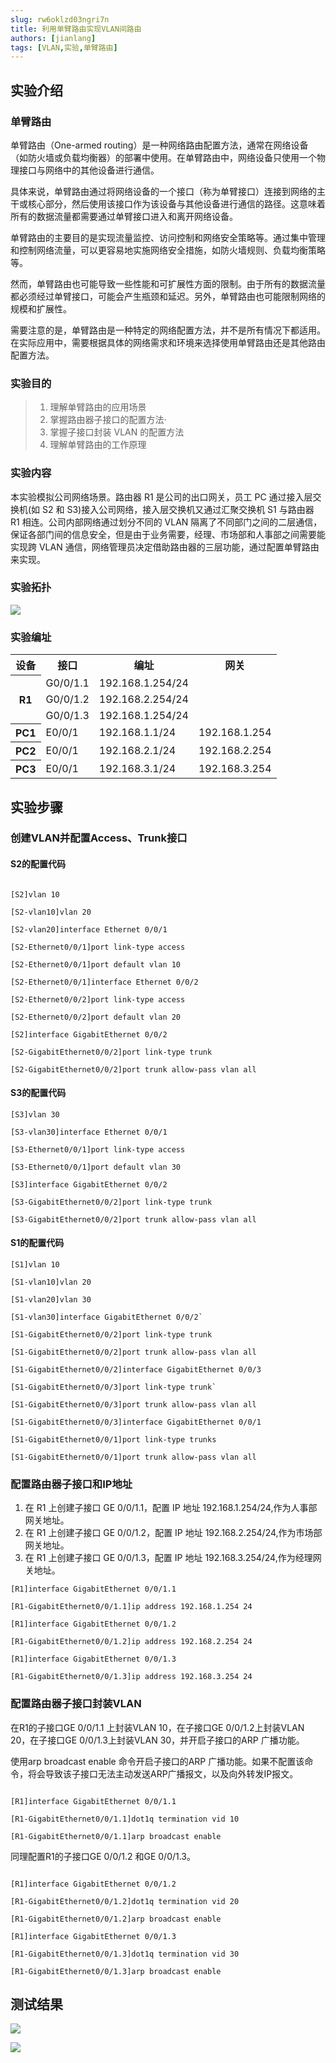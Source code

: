```yaml
---
slug: rw6oklzd03ngri7n
title: 利用单臂路由实现VLAN间路由
authors: [jianlang]
tags: [VLAN,实验,单臂路由]
---
```




## 实验介绍

### 单臂路由
单臂路由（One-armed routing）是一种网络路由配置方法，通常在网络设备（如防火墙或负载均衡器）的部署中使用。在单臂路由中，网络设备只使用一个物理接口与网络中的其他设备进行通信。

<!--truncate-->

具体来说，单臂路由通过将网络设备的一个接口（称为单臂接口）连接到网络的主干或核心部分，然后使用该接口作为该设备与其他设备进行通信的路径。这意味着所有的数据流量都需要通过单臂接口进入和离开网络设备。

单臂路由的主要目的是实现流量监控、访问控制和网络安全策略等。通过集中管理和控制网络流量，可以更容易地实施网络安全措施，如防火墙规则、负载均衡策略等。

然而，单臂路由也可能导致一些性能和可扩展性方面的限制。由于所有的数据流量都必须经过单臂接口，可能会产生瓶颈和延迟。另外，单臂路由也可能限制网络的规模和扩展性。

需要注意的是，单臂路由是一种特定的网络配置方法，并不是所有情况下都适用。在实际应用中，需要根据具体的网络需求和环境来选择使用单臂路由还是其他路由配置方法。

### 实验目的

> 1. 理解单臂路由的应用场景
> 2. 掌握路由器子接口的配置方法·
> 3. 掌握子接口封装 VLAN 的配置方法
> 4. 理解单臂路由的工作原理

### 实验内容

本实验模拟公司网络场景。路由器 R1 是公司的出口网关，员工 PC 通过接入层交换机(如 S2 和 S3)接入公司网络，接入层交换机又通过汇聚交换机 S1 与路由器 R1 相连。公司内部网络通过划分不同的 VLAN 隔离了不同部门之间的二层通信，保证各部门间的信息安全，但是由于业务需要，经理、市场部和人事部之间需要能实现跨 VLAN 通信，网络管理员决定借助路由器的三层功能，通过配置单臂路由来实现。

### 实验拓扑
![](1.png)
### 实验编址

<table>
<tr>
<th>设备</th>
<th>接口</th>
<th>编址</th>
<th>网关</th>
</tr>
<tr>
<th rowspan = "4">R1</th>

</tr>
<tr>
<td>G0/0/1.1</td>
<td>192.168.1.254/24</td>
</tr>
<tr>
<td>G0/0/1.2</td>
<td>192.168.2.254/24</td>

</tr>
<tr>
<td>G0/0/1.3</td>
<td>192.168.1.254/24</td>

</tr>
<tr>
<th>PC1</th>
<td>E0/0/1</td>
<td>192.168.1.1/24</td>
<td>192.168.1.254</td>
</tr>
<tr>
<th>PC2</th>
<td>E0/0/1</td>
<td>192.168.2.1/24</td>
<td>192.168.2.254</td>
</tr>
<tr>
<th>PC3</th>
<td>E0/0/1</td>
<td>192.168.3.1/24</td>
<td>192.168.3.254</td>
</tr>
</table>



## 实验步骤

### 创建VLAN并配置Access、Trunk接口

#### S2的配置代码
```

[S2]vlan 10

[S2-vlan10]vlan 20

[S2-vlan20]interface Ethernet 0/0/1

[S2-Ethernet0/0/1]port link-type access

[S2-Ethernet0/0/1]port default vlan 10

[S2-Ethernet0/0/1]interface Ethernet 0/0/2

[S2-Ethernet0/0/2]port link-type access

[S2-Ethernet0/0/2]port default vlan 20

[S2]interface GigabitEthernet 0/0/2

[S2-GigabitEthernet0/0/2]port link-type trunk

[S2-GigabitEthernet0/0/2]port trunk allow-pass vlan all
```

#### S3的配置代码

```
[S3]vlan 30

[S3-vlan30]interface Ethernet 0/0/1

[S3-Ethernet0/0/1]port link-type access

[S3-Ethernet0/0/1]port default vlan 30

[S3]interface GigabitEthernet 0/0/2

[S3-GigabitEthernet0/0/2]port link-type trunk

[S3-GigabitEthernet0/0/2]port trunk allow-pass vlan all
```

#### S1的配置代码

```
[S1]vlan 10

[S1-vlan10]vlan 20

[S1-vlan20]vlan 30

[S1-vlan30]interface GigabitEthernet 0/0/2`

[S1-GigabitEthernet0/0/2]port link-type trunk

[S1-GigabitEthernet0/0/2]port trunk allow-pass vlan all

[S1-GigabitEthernet0/0/2]interface GigabitEthernet 0/0/3

[S1-GigabitEthernet0/0/3]port link-type trunk`

[S1-GigabitEthernet0/0/3]port trunk allow-pass vlan all

[S1-GigabitEthernet0/0/3]interface GigabitEthernet 0/0/1

[S1-GigabitEthernet0/0/1]port link-type trunks

[S1-GigabitEthernet0/0/1]port trunk allow-pass vlan all
```



### 配置路由器子接口和IP地址

1. 在 R1 上创建子接口 GE 0/0/1.1，配置 IP 地址 192.168.1.254/24,作为人事部网关地址。
2. 在 R1 上创建子接口 GE 0/0/1.2，配置 IP 地址 192.168.2.254/24,作为市场部网关地址。
3. 在 R1 上创建子接口 GE 0/0/1.3，配置 IP 地址 192.168.3.254/24,作为经理网关地址。

```
[R1]interface GigabitEthernet 0/0/1.1

[R1-GigabitEthernet0/0/1.1]ip address 192.168.1.254 24

[R1]interface GigabitEthernet 0/0/1.2

[R1-GigabitEthernet0/0/1.2]ip address 192.168.2.254 24

[R1]interface GigabitEthernet 0/0/1.3

[R1-GigabitEthernet0/0/1.3]ip address 192.168.3.254 24
```
### 配置路由器子接口封装VLAN

在R1的子接口GE 0/0/1.1 上封装VLAN 10，在子接口GE 0/0/1.2上封装VLAN 20，在子接口GE 0/0/1.3上封装VLAN 30，并开启子接口的ARP 广播功能。

使用arp broadcast enable 命令开启子接口的ARP 广播功能。如果不配置该命令，将会导致该子接口无法主动发送ARP广播报文，以及向外转发IP报文。
```

[R1]interface GigabitEthernet 0/0/1.1

[R1-GigabitEthernet0/0/1.1]dot1q termination vid 10

[R1-GigabitEthernet0/0/1.1]arp broadcast enable
```

同理配置R1的子接口GE 0/0/1.2 和GE 0/0/1.3。
```

[R1]interface GigabitEthernet 0/0/1.2

[R1-GigabitEthernet0/0/1.2]dot1q termination vid 20

[R1-GigabitEthernet0/0/1.2]arp broadcast enable

[R1]interface GigabitEthernet 0/0/1.3

[R1-GigabitEthernet0/0/1.3]dot1q termination vid 30

[R1-GigabitEthernet0/0/1.3]arp broadcast enable
```

## 测试结果

![](2.png)

![](3.png)
